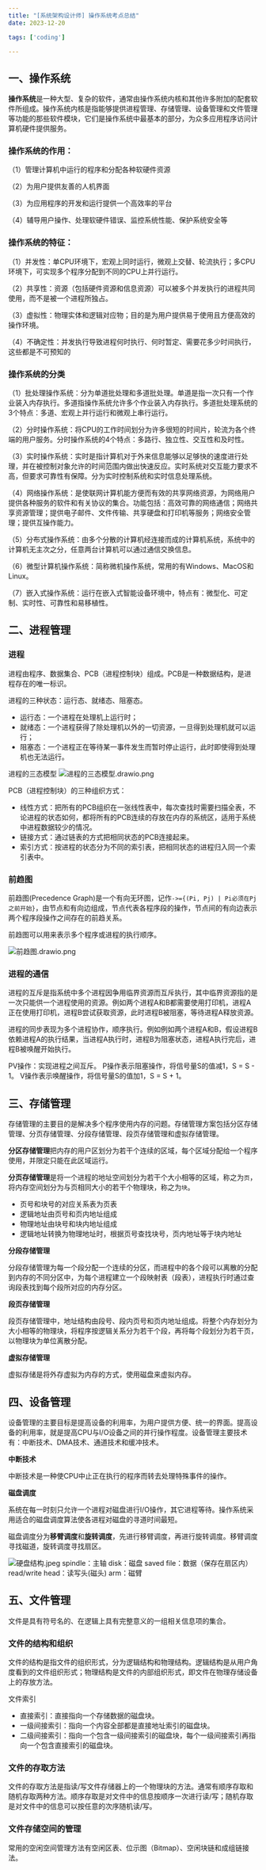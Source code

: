 ```yaml
---
title: "[系统架构设计师] 操作系统考点总结"
date: 2023-12-20

tags: ['coding']

---
```

## 一、操作系统

**操作系统**是一种大型、复杂的软件，通常由操作系统内核和其他许多附加的配套软件所组成。操作系统内核是指能够提供进程管理、存储管理、设备管理和文件管理等功能的那些软件模块，它们是操作系统中最基本的部分，为众多应用程序访问计算机硬件提供服务。

### 操作系统的作用：

（1）管理计算机中运行的程序和分配各种软硬件资源

（2）为用户提供友善的人机界面

（3）为应用程序的开发和运行提供一个高效率的平台

（4）辅导用户操作、处理软硬件错误、监控系统性能、保护系统安全等


### 操作系统的特征：

（1）并发性：单CPU环境下，宏观上同时运行，微观上交替、轮流执行；多CPU环境下，可实现多个程序分配到不同的CPU上并行运行。

（2）共享性：资源（包括硬件资源和信息资源）可以被多个并发执行的进程共同使用，而不是被一个进程所独占。

（3）虚拟性：物理实体和逻辑对应物；目的是为用户提供易于使用且方便高效的操作环境。

（4）不确定性：并发执行导致进程何时执行、何时暂定、需要花多少时间执行，这些都是不可预知的

### 操作系统的分类

（1）批处理操作系统：分为单道批处理和多道批处理。单道是指一次只有一个作业装入内存执行。多道指操作系统允许多个作业装入内存执行。多道批处理系统的3个特点：多道、宏观上并行运行和微观上串行运行。

（2）分时操作系统：将CPU的工作时间划分为许多很短的时间片，轮流为各个终端的用户服务。分时操作系统的4个特点：多路行、独立性、交互性和及时性。

（3）实时操作系统：实时是指计算机对于外来信息能够以足够快的速度进行处理，并在被控制对象允许的时间范围内做出快速反应。实时系统对交互能力要求不高，但要求可靠性有保障。分为实时控制系统和实时信息处理系统。

（4）网络操作系统：是使联网计算机能方便而有效的共享网络资源，为网络用户提供各种服务的软件和有关协议的集合。功能包括：高效可靠的网络通信；网络共享资源管理；提供电子邮件、文件传输、共享硬盘和打印机等服务；网络安全管理；提供互操作能力。

（5）分布式操作系统：由多个分散的计算机经连接而成的计算机系统，系统中的计算机无主次之分，任意两台计算机可以通过通信交换信息。

（6）微型计算机操作系统：简称微机操作系统，常用的有Windows、MacOS和Linux。

（7）嵌入式操作系统：运行在嵌入式智能设备环境中，特点有：微型化、可定制、实时性、可靠性和易移植性。

## 二、进程管理

### 进程

进程由程序、数据集合、PCB（进程控制块）组成。PCB是一种数据结构，是进程存在的唯一标识。

进程的三种状态：运行态、就绪态、阻塞态。

- 运行态：一个进程在处理机上运行时；
- 就绪态：一个进程获得了除处理机以外的一切资源，一旦得到处理机就可以运行；
- 阻塞态：一个进程正在等待某一事件发生而暂时停止运行，此时即使得到处理机也无法运行。

进程的三态模型
![进程的三态模型.drawio.png](./images/4caa907c23b54a33b0336575424edd9f.png)


PCB（进程控制块）的三种组织方式：
- 线性方式：把所有的PCB组织在一张线性表中，每次查找时需要扫描全表，不论进程的状态如何，都将所有的PCB连续的存放在内存的系统区，适用于系统中进程数据较少的情况。
- 链接方式：通过链表的方式把相同状态的PCB连接起来。
- 索引方式：按进程的状态分为不同的索引表，把相同状态的进程归入同一个索引表中。


### 前趋图

前趋图(Precedence Graph)是一个有向无环图，记作`->={(Pi, Pj) | Pi必须在Pj之前开始}`，由节点和有向边组成，节点代表各程序段的操作，节点间的有向边表示两个程序段操作之间存在的前趋关系。

前趋图可以用来表示多个程序或进程的执行顺序。


![前趋图.drawio.png](./images/b206219664074929ad31d862a220c1fa.png)


### 进程的通信

进程的互斥是指系统中多个进程因争用临界资源而互斥执行，其中临界资源指的是一次只能供一个进程使用的资源。例如两个进程A和B都需要使用打印机，进程A正在使用打印机，进程B尝试获取资源，此时进程B被阻塞，等待进程A释放资源。

进程的同步表现为多个进程协作，顺序执行。例如例如两个进程A和B，假设进程B依赖进程A的执行结果，当进程A执行时，进程B为阻塞状态，进程A执行完后，进程B被唤醒开始执行。

PV操作：实现进程之间互斥。
P操作表示阻塞操作，将信号量S的值减1，S = S - 1。
V操作表示唤醒操作，将信号量S的值加1，S = S + 1。

## 三、存储管理

存储管理的主要目的是解决多个程序使用内存的问题。存储管理方案包括分区存储管理、分页存储管理、分段存储管理、段页存储管理和虚拟存储管理。

**分区存储管理**把内存的用户区划分为若干个连续的区域，每个区域分配给一个程序使用，并限定只能在此区域运行。

**分页存储管理**是将一个进程的地址空间划分为若干个大小相等的区域，称之为`页`，将内存空间划分为与页相同大小的若干个物理块，称之为`块`。

- 页号和块号的对应关系表为页表
- 逻辑地址由页号和页内地址组成
- 物理地址由块号和块内地址组成
- 逻辑地址转换为物理地址时，根据页号查找块号，页内地址等于块内地址

**分段存储管理**

分段存储管理为每一个段分配一个连续的分区，而进程中的各个段可以离散的分配到内存的不同分区中，为每个进程建立一个段映射表（段表），进程执行时通过查询段表找到每个段所对应的内存分区。

**段页存储管理**

段页存储管理中，地址结构由段号、段内页号和页内地址组成。将整个内存划分为大小相等的物理块，将程序按逻辑关系分为若干个段，再将每个段划分为若干页，以物理块为单位离散分配。

**虚拟存储管理**

虚拟存储是将外存虚拟为内存的方式，使用磁盘来虚拟内存。

## 四、设备管理

设备管理的主要目标是提高设备的利用率，为用户提供方便、统一的界面。提高设备的利用率，就是提高CPU与I/O设备之间的并行操作程度。设备管理主要技术有：中断技术、DMA技术、通道技术和缓冲技术。

**中断技术**

中断技术是一种使CPU中止正在执行的程序而转去处理特殊事件的操作。

**磁盘调度**

系统在每一时刻只允许一个进程对磁盘进行I/O操作，其它进程等待。操作系统采用适合的磁盘调度算法使各进程对磁盘的寻道时间最短。

磁盘调度分为**移臂调度**和**旋转调度**，先进行移臂调度，再进行旋转调度。移臂调度寻找磁道，旋转调度寻找扇区。


![硬盘结构.jpeg](./images/4d23689ea40b4b7790db884ae9fdd9e1.jpeg)
spindle：主轴
disk：磁盘
saved file：数据（保存在扇区内）
read/write head：读写头(磁头)
arm：磁臂

## 五、文件管理

文件是具有符号名的、在逻辑上具有完整意义的一组相关信息项的集合。

### 文件的结构和组织

文件的结构是指文件的组织形式，分为逻辑结构和物理结构。逻辑结构是从用户角度看到的文件组织形式；物理结构是文件的内部组织形式，即文件在物理存储设备上的存放方法。

文件索引

- 直接索引：直接指向一个存储数据的磁盘块。
- 一级间接索引：指向一个内容全部都是直接地址索引的磁盘块。
- 二级间接索引：指向一个包含一级间接索引的磁盘块，每个一级间接索引再指向一个包含直接索引的磁盘块。

### 文件的存取方法

文件的存取方法是指读/写文件存储器上的一个物理块的方法。通常有顺序存取和随机存取两种方法。顺序存取是对文件中的信息按顺序一次进行读/写；随机存取是对文件中的信息可以按任意的次序随机读/写。

### 文件存储空间的管理

常用的空闲空间管理方法有空闲区表、位示图（Bitmap）、空闲块链和成组链接法。


